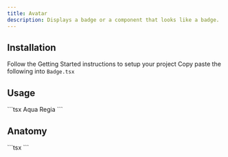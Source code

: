 ```yaml
---
title: Avatar
description: Displays a badge or a component that looks like a badge.
---
```


<ComponentDemo name="Badge" />

## <HeaderLink href="#installation">Installation</HeaderLink>

<Steps id="installation">

<Step className="inline-flex items-center gap-2 [&>p]:mt-0">
  Follow the
  <Link href={"/docs/getting-started"}>Getting Started</Link>
  instructions to setup your project
</Step>
<Step>
  Copy paste the following into <Code>Badge.tsx</Code>
</Step>
<ComponentSource name="Badge" />

</Steps>

## <HeaderLink href="#usage">Usage</HeaderLink>

<CodeCopyBlock id="usage">
  ```tsx
  <Badge>Aqua Regia</Badge>
  ```
</CodeCopyBlock>

## <HeaderLink href="#anatomy">Anatomy</HeaderLink>

<CodeBlock id="anatomy">
  ```tsx
  <Badge></Badge>
  ```
</CodeBlock>

